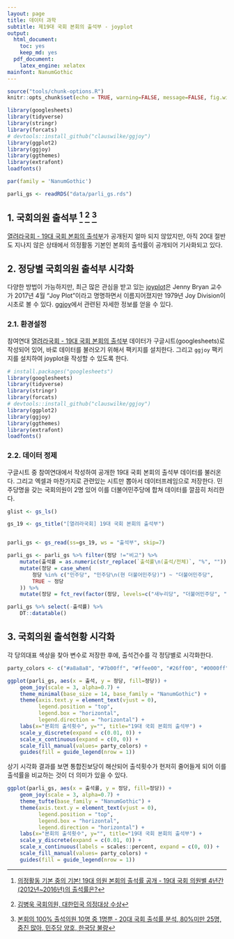 ```yaml
---
layout: page
title: 데이터 과학
subtitle: 제19대 국회 본회의 출석부 - joyplot
output:
  html_document: 
    toc: yes
    keep_md: yes
  pdf_document:
    latex_engine: xelatex
mainfont: NanumGothic
---
```


```r
source("tools/chunk-options.R")
knitr::opts_chunk$set(echo = TRUE, warning=FALSE, message=FALSE, fig.width = 12, fig.height = 7)

library(googlesheets)
library(tidyverse)
library(stringr)
library(forcats)
# devtools::install_github("clauswilke/ggjoy")
library(ggplot2)
library(ggjoy)
library(ggthemes)
library(extrafont)
loadfonts()

par(family = 'NanumGothic')

parli_gs <- readRDS("data/parli_gs.rds")
```

## 1. 국회의원 출석부 [^lawmaker-roll-book] [^kbu-news] [^roll-book-stat]

[^lawmaker-roll-book]: [의정활동 기본 중의 기본! 19대 의원 본회의 출석률 공개 - 19대 국회 의원별 4년간(2012년~2016년)의 출석률은?](http://www.peoplepower21.org/Politics/1447566)
[^kbu-news]: [김병욱 국회의원, 대한민국 의정대상 수상](http://www.nspna.com/news/?mode=view&newsid=231325)
[^roll-book-stat]: [본회의 100% 출석의원 10명 중 1명뿐 - 20대 국회 출석률 분석, 80%미만 25명, 중진 많아, 민주당 양호, 한국당 불량](http://www.naeil.com/news_view/?id_art=245435)

[열려라국회 - 19대 국회 본회의 출석부](https://docs.google.com/spreadsheets/d/1AatiPKNryJ3z19MLOcTRyRaxXLf36Y1hkZptXT7H0t8/edit#gid=0)가 공개된지 얼마 되지 않았지만,
아직 20대 절반도 지나지 않은 상태에서 의정활동 기본인 본회의 출석률이 공개되어 기사화되고 있다.


## 2. 정당별 국회의원 출석부 시각화

다양한 방법이 가능하지만, 최근 많은 관심을 받고 있는 [joyplot](https://blogs.scientificamerican.com/sa-visual/pop-culture-pulsar-the-science-behind-joy-division-s-unknown-pleasures-album-cover/)은 
Jenny Bryan 교수가 2017년 4월 "Joy Plot"이라고 명명하면서 이름지어졌지만 1979년 Joy Division이 시초로 볼 수 있다.
[ggjoy](https://github.com/clauswilke/ggjoy)에서 관련된 자세한 정보를 얻을 수 있다.


### 2.1. 환경설정

참여연대 [열려라국회 - 19대 국회 본회의 출석부](https://docs.google.com/spreadsheets/d/1AatiPKNryJ3z19MLOcTRyRaxXLf36Y1hkZptXT7H0t8/edit#gid=0) 데이터가 
구글시트(googlesheets)로 작성되어 있어, 바로 데이터를 불러오기 위해서 팩키지를 설치한다. 그리고 `ggjoy` 팩키지를 설치하여 joyplot을 작성할 수 있도록 한다.    

``` r
# install.packages("googlesheets")
library(googlesheets)
library(tidyverse)
library(stringr)
library(forcats)
# devtools::install_github("clauswilke/ggjoy")
library(ggplot2)
library(ggjoy)
library(ggthemes)
library(extrafont)
loadfonts()
```

### 2.2. 데이터 정제

구글시트 중 참여연대에서 작성하여 공개한 19대 국회 본회의 출석부 데이터를 불러온다.
그리고 엑셀과 마찬가지로 관련있는 시트만 뽑아서 데이터프레임으로 저장한다.
민주당명을 갖는 국회의원이 2명 있어 이를 더불어민주당에 합쳐 데이터를 깔끔히 처리한다.

``` r

glist <- gs_ls()

gs_19 <- gs_title("[열려라국회] 19대 국회 본회의 출석부")


parli_gs <- gs_read(ss=gs_19, ws = "출석부", skip=7)

parli_gs <- parli_gs %>% filter(정당 !="비고") %>% 
    mutate(출석률 = as.numeric(str_replace(`출석률\n(출석/전체)`, "%", ""))/100) %>% 
    mutate(정당 = case_when(
        정당 %in% c("민주당", "민주당\n(현 더불어민주당)") ~ "더불어민주당",
        TRUE ~ 정당
    )) %>% 
    mutate(정당 = fct_rev(factor(정당, levels=c("새누리당", "더불어민주당", "국민의당", "정의당", "통합진보당", "무소속"))))

parli_gs %>% select(-출석률) %>% 
    DT::datatable()
```

## 3. 국회의원 출석현황 시각화

각 당의대표 색상을 찾아 변수로 저장한 후에, 출석건수를 각 정당별로 시각화한다.

``` r
party_colors <- c("#a8a8a8", "#7b00ff", "#ffee00", "#26ff00", "#0000ff", "#ff0000")

ggplot(parli_gs, aes(x = 출석, y = 정당, fill=정당)) +
    geom_joy(scale = 3, alpha=0.7) + 
    theme_minimal(base_size = 14, base_family = "NanumGothic") + 
    theme(axis.text.y = element_text(vjust = 0),
          legend.position = "top",
          legend.box = "horizontal",
          legend.direction = "horizontal") +
    labs(x="본회의 출석횟수", y="", title="19대 국회 본회의 출석부") +
    scale_y_discrete(expand = c(0.01, 0)) +   
    scale_x_continuous(expand = c(0, 0)) +
    scale_fill_manual(values= party_colors) +
    guides(fill = guide_legend(nrow = 1))
```

상기 시각화 결과를 보면 통합진보당이 해산되어 출석횟수가 현저히 줄어들게 되어 이를 출석률을 비교하는 것이 더 의미가 있을 수 있다.


``` r
ggplot(parli_gs, aes(x = 출석률, y = 정당, fill=정당)) +
    geom_joy(scale = 3, alpha=0.7) + 
    theme_tufte(base_family = "NanumGothic") + 
    theme(axis.text.y = element_text(vjust = 0),
          legend.position = "top",
          legend.box = "horizontal",
          legend.direction = "horizontal") +
    labs(x="본회의 출석횟수", y="", title="19대 국회 본회의 출석부") +
    scale_y_discrete(expand = c(0.01, 0)) +   
    scale_x_continuous(labels = scales::percent, expand = c(0, 0)) +
    scale_fill_manual(values= party_colors) +
    guides(fill = guide_legend(nrow = 1))
```




